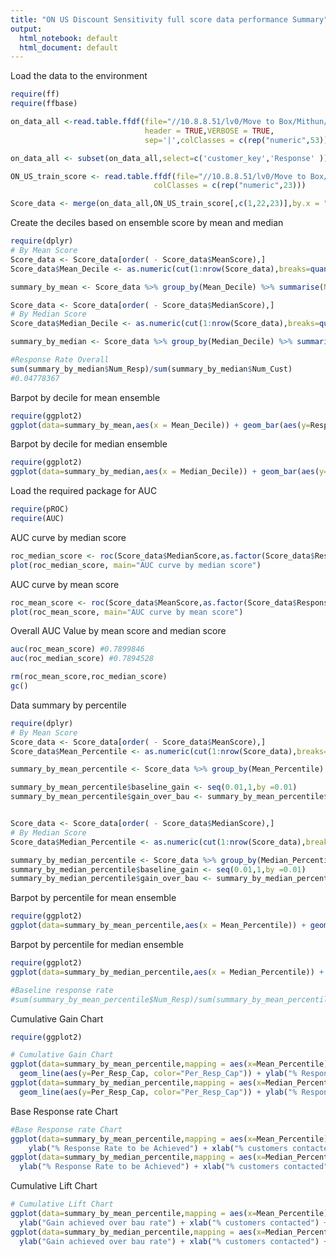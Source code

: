 ```yaml
---
title: "ON US Discount Sensitivity full score data performance Summary"
output:
  html_notebook: default
  html_document: default
---
```


Load the data to the environment
```r
require(ff)
require(ffbase)

on_data_all <-read.table.ffdf(file="//10.8.8.51/lv0/Move to Box/Mithun/projects/8.ON_US_DS_Project/1.data/ON_full_data_base.txt",
                              header = TRUE,VERBOSE = TRUE,
                              sep='|',colClasses = c(rep("numeric",53)))

on_data_all <- subset(on_data_all,select=c('customer_key','Response' ))

ON_US_train_score <- read.table.ffdf(file="//10.8.8.51/lv0/Move to Box/Mithun/projects/7. DS_New Training/1. data/ON_US_DS_train_Score.txt",sep=",",header = T,VERBOSE = TRUE,
                                colClasses = c(rep("numeric",23)))

Score_data <- merge(on_data_all,ON_US_train_score[,c(1,22,23)],by.x = "customer_key" ,by.y = "Customer_key")

```

Create the deciles based on ensemble score by mean and median
```r
require(dplyr)
# By Mean Score
Score_data <- Score_data[order( - Score_data$MeanScore),]
Score_data$Mean_Decile <- as.numeric(cut(1:nrow(Score_data),breaks=quantile(0:nrow(Score_data),probs=seq(0,1,by=0.1)), labels=1:10,right=T))

summary_by_mean <- Score_data %>% group_by(Mean_Decile) %>% summarise(Num_Cust=n(),Num_Resp=sum(Response)) %>% mutate(Resp_rate=Num_Resp/Num_Cust ,Per_Resp_Cap = cumsum(Num_Resp)/sum(Num_Resp) , Lift = cumsum(Num_Resp)/cumsum(Num_Cust))

Score_data <- Score_data[order( - Score_data$MedianScore),]
# By Median Score
Score_data$Median_Decile <- as.numeric(cut(1:nrow(Score_data),breaks=quantile(0:nrow(Score_data),probs=seq(0,1,by=0.1)), labels=1:10,right=T))

summary_by_median <- Score_data %>% group_by(Median_Decile) %>% summarise(Num_Cust=n(),Num_Resp=sum(Response)) %>% mutate(Resp_rate=Num_Resp/Num_Cust ,Per_Resp_Cap = cumsum(Num_Resp)/sum(Num_Resp) , Lift = cumsum(Num_Resp)/cumsum(Num_Cust))

#Response Rate Overall
sum(summary_by_median$Num_Resp)/sum(summary_by_median$Num_Cust)
#0.04778367
```
Barpot by decile for mean ensemble
```r
require(ggplot2)
ggplot(data=summary_by_mean,aes(x = Mean_Decile)) + geom_bar(aes(y=Resp_rate),stat="identity")  +geom_line(aes(y=0.04778367))+ylab("Response rate")+xlab("Decile")+ggtitle("Response Rate across deciles by ensembling through mean")
```
Barpot by decile for median ensemble
```r
require(ggplot2)
ggplot(data=summary_by_median,aes(x = Median_Decile)) + geom_bar(aes(y=Resp_rate),stat="identity") +geom_line(aes(y=0.04778367))+ylab("Response rate")+xlab("Decile")+ggtitle("Response Rate across deciles by ensembling through median")
```

Load the required package for AUC
```r
require(pROC)
require(AUC)
```

AUC curve by median score
```r
roc_median_score <- roc(Score_data$MedianScore,as.factor(Score_data$Response))
plot(roc_median_score, main="AUC curve by median score")
```

AUC curve by mean score
```r
roc_mean_score <- roc(Score_data$MeanScore,as.factor(Score_data$Response))
plot(roc_mean_score, main="AUC curve by mean score")

```

Overall AUC Value by mean score and median score


```r

auc(roc_mean_score) #0.7899846
auc(roc_median_score) #0.7894528

rm(roc_mean_score,roc_median_score)
gc()
```

Data summary by percentile 
```r

require(dplyr)
# By Mean Score
Score_data <- Score_data[order( - Score_data$MeanScore),]
Score_data$Mean_Percentile <- as.numeric(cut(1:nrow(Score_data),breaks=quantile(0:nrow(Score_data),probs=seq(0,1,by=0.01)), labels=1:100,right=T))

summary_by_mean_percentile <- Score_data %>% group_by(Mean_Percentile) %>% summarise(Num_Cust=n(),Num_Resp=sum(Response)) %>% mutate(Resp_rate=Num_Resp/Num_Cust ,Per_Resp_Cap = cumsum(Num_Resp)/sum(Num_Resp) , Lift = cumsum(Num_Resp)/cumsum(Num_Cust))

summary_by_mean_percentile$baseline_gain <- seq(0.01,1,by =0.01)
summary_by_mean_percentile$gain_over_bau <- summary_by_mean_percentile$Lift/(sum(summary_by_mean_percentile$Num_Resp)/sum(summary_by_mean_percentile$Num_Cust))


Score_data <- Score_data[order( - Score_data$MedianScore),]
# By Median Score
Score_data$Median_Percentile <- as.numeric(cut(1:nrow(Score_data),breaks=quantile(0:nrow(Score_data),probs=seq(0,1,by=0.01)), labels=1:100,right=T))

summary_by_median_percentile <- Score_data %>% group_by(Median_Percentile) %>% summarise(Num_Cust=n(),Num_Resp=sum(Response)) %>% mutate(Resp_rate=Num_Resp/Num_Cust ,Per_Resp_Cap = cumsum(Num_Resp)/sum(Num_Resp) , Lift = cumsum(Num_Resp)/cumsum(Num_Cust))
summary_by_median_percentile$baseline_gain <- seq(0.01,1,by =0.01)
summary_by_median_percentile$gain_over_bau <- summary_by_median_percentile$Lift / (sum(summary_by_mean_percentile$Num_Resp)/sum(summary_by_mean_percentile$Num_Cust))

```
Barpot by percentile for mean ensemble
```r
require(ggplot2)
ggplot(data=summary_by_mean_percentile,aes(x = Mean_Percentile)) + geom_bar(aes(y=Resp_rate),stat="identity") +geom_line(aes(y=0.04778367))+ylab("Response rate")+xlab("Percentile")+ggtitle("Response Rate across percentile by ensembling through mean")

```

Barpot by percentile for median ensemble
```r
require(ggplot2)
ggplot(data=summary_by_median_percentile,aes(x = Median_Percentile)) + geom_bar(aes(y=Resp_rate),stat="identity") +geom_line(aes(y=0.04778367))+ylab("Response rate")+xlab("Percentile")+ggtitle("Response Rate across percentiles by ensembling through median")

```
```r
#Baseline response rate 
#sum(summary_by_mean_percentile$Num_Resp)/sum(summary_by_mean_percentile$Num_Cust) #0.04778367
```

Cumulative Gain Chart
```r
require(ggplot2)

# Cumulative Gain Chart
ggplot(data=summary_by_mean_percentile,mapping = aes(x=Mean_Percentile))+geom_line(aes(y=baseline_gain, color="baseline_gain")) + 
  geom_line(aes(y=Per_Resp_Cap, color="Per_Resp_Cap")) + ylab("% Response Captured") + xlab("% Customer Contacted") +ggtitle("Cumulative Gain Chart by mean ensemble")
ggplot(data=summary_by_median_percentile,mapping = aes(x=Median_Percentile))+geom_line(aes(y=baseline_gain, color="baseline_gain")) + 
  geom_line(aes(y=Per_Resp_Cap, color="Per_Resp_Cap")) + ylab("% Response Captured") + xlab("% Customer Contacted") +ggtitle("Cumulative Gain Chart by median ensemble")

```
Base Response rate Chart
```r
#Base Response rate Chart
ggplot(data=summary_by_mean_percentile,mapping = aes(x=Mean_Percentile)) + geom_line(aes(y=Lift,color="Lift")) +geom_line(aes(y=0.04778367)) +
    ylab("% Response Rate to be Achieved") + xlab("% customers contacted") + ggtitle("Overall response rate by rank ordering by mean ensemble")
ggplot(data=summary_by_median_percentile,mapping = aes(x=Median_Percentile)) + geom_line(aes(y=Lift,color="Lift")) +geom_line(aes(y=0.04778367)) +
  ylab("% Response Rate to be Achieved") + xlab("% customers contacted") + ggtitle("Overall response rate by rank ordering by median ensemble")
```
Cumulative Lift Chart
```r

# Cumulative Lift Chart
ggplot(data=summary_by_mean_percentile,mapping = aes(x=Mean_Percentile)) + geom_line(aes(y=gain_over_bau,color="Lift")) +geom_line(aes(y=1, color="bau rate")) +
  ylab("Gain achieved over bau rate") + xlab("% customers contacted") + ggtitle("Cumulative Gain chart by mean ensemble")
ggplot(data=summary_by_median_percentile,mapping = aes(x=Median_Percentile)) + geom_line(aes(y=gain_over_bau,color="Lift")) +geom_line(aes(y=1, color="bau rate")) +
  ylab("Gain achieved over bau rate") + xlab("% customers contacted") + ggtitle("Cumulative Gain chart by median ensemble")

```


